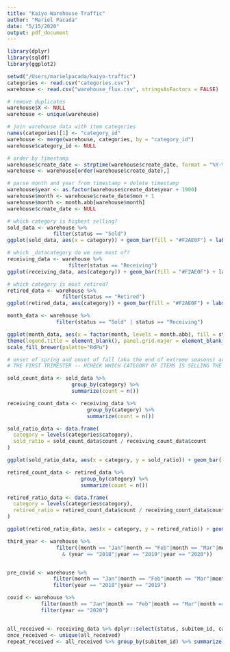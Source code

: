 ```yaml
---
title: "Kaiyo Warehouse Traffic"
author: "Mariel Pacada"
date: "5/15/2020"
output: pdf_document
---
```


```r
library(dplyr)
library(sqldf)
library(ggplot2)
```

```r
setwd("/Users/marielpacada/kaiyo-traffic")
categories <- read.csv("categories.csv") 
warehouse <- read.csv("warehouse_flux.csv", stringsAsFactors = FALSE)

# remove duplicates 
warehouse$X <- NULL
warehouse <- unique(warehouse)

# join warehouse data with item categories
names(categories)[1] <- "category_id"
warehouse <- merge(warehouse, categories, by = "category_id")
warehouse$category_id <- NULL

# order by timestamp
warehouse$create_date <- strptime(warehouse$create_date, format = "%Y-%m-%d %H:%M:%S")
warehouse <- warehouse[order(warehouse$create_date),]

# parse month and year from timestamp + delete timestamp
warehouse$year <- as.factor(warehouse$create_date$year + 1900)
warehouse$month <- warehouse$create_date$mon + 1
warehouse$month <- month.abb[warehouse$month]
warehouse$create_date <- NULL
```

```r
# which category is highest selling?
sold_data <- warehouse %>% 
               filter(status == "Sold")
ggplot(sold_data, aes(x = category)) + geom_bar(fill = "#F2AE0F") + labs(title = "Sold")

# which _datacategory do we see most of?
receiving_data <- warehouse %>%
                    filter(status == "Receiving")
ggplot(receiving_data, aes(category)) + geom_bar(fill = "#F2AE0F") + labs(title = "Receving")

# which category is most retired?
retired_data <- warehouse %>% 
                  filter(status == "Retired")
ggplot(retired_data, aes(category)) + geom_bar(fill = "#F2AE0F") + labs(title= "Retired")
```

```r
month_data <- warehouse %>% 
                filter(status == "Sold" | status == "Receiving")

ggplot(month_data, aes(x = factor(month, levels = month.abb), fill = status)) + geom_bar(position = position_dodge()) + labs(title = "Activity per month") +
theme(legend.title = element_blank(), panel.grid.major = element_blank(), panel.grid.minor = element_blank(), panel.background = element_blank(), axis.line = element_line(colour = "grey")) +
scale_fill_brewer(palette="RdPu")

# onset of spring and onset of fall (aka the end of extreme seasons) are when the activity is highest
# THE FIRST TRIMESTER -- HCHECK WHICH CATEGORY OF ITEMS IS SELLING THE MOST -- SUGGEST THAT YOU COULD BE MORE SELECTIVE ABOUT THIS -- AND THEN RELATE THIS WITH RETIRED RATIO
```

```r
sold_count_data <- sold_data %>%
                     group_by(category) %>% 
                     summarize(count = n())

receiving_count_data <- receiving_data %>% 
                          group_by(category) %>% 
                          summarize(count = n())

sold_ratio_data <- data.frame(
  category = levels(categories$category),
  sold_ratio = sold_count_data$count / receiving_count_data$count
)

ggplot(sold_ratio_data, aes(x = category, y = sold_ratio)) + geom_bar(fill = "#F2AE0F", stat = "identity") + labs(title = "Sold Ratio")
```

```r
retired_count_data <- retired_data %>%
                        group_by(category) %>% 
                        summarize(count = n())

retired_ratio_data <- data.frame(
  category = levels(categories$category),
  retired_ratio = retired_count_data$count / receiving_count_data$count
)

ggplot(retired_ratio_data, aes(x = category, y = retired_ratio)) + geom_bar(fill = "#F2AE0F", stat = "identity") + labs(title = "Retired Ratio")

```

```r
third_year <- warehouse %>% 
                filter((month == "Jan"|month == "Feb"|month == "Mar"|month == "Apr") 
                  & (year == "2018"|year == "2019"|year == "2020"))


pre_covid <- warehouse %>%
               filter(month == "Jan"|month == "Feb"|month == "Mar"|month == "Apr") %>%
               filter(year == "2018"|year == "2019")

covid <- warehouse %>% 
           filter(month == "Jan"|month == "Feb"|month == "Mar"|month == "Apr") %>%
           filter(year == "2020")



```



```r
all_received <- receiving_data %>% dplyr::select(status, subitem_id, category)
once_received <- unique(all_received)
repeat_received <- all_received %>% group_by(subitem_id) %>% summarize(count = n()) %>% filter(count > 1)



```
